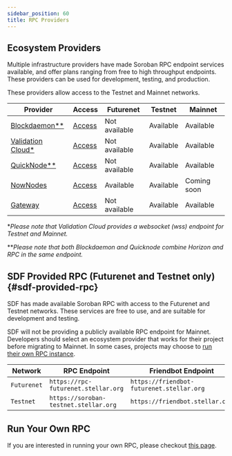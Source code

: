 ```yaml
---
sidebar_position: 60
title: RPC Providers
---
```


## Ecosystem Providers

Multiple infrastructure providers have made Soroban RPC endpoint services available, and offer plans ranging from free to high throughput endpoints. These providers can be used for development, testing, and production.

These providers allow access to the Testnet and Mainnet networks.

| Provider                                                                           | Access                                              | Futurenet     | Testnet   | Mainnet     |
| ---------------------------------------------------------------------------------- | --------------------------------------------------- | ------------- | --------- | ----------- |
| [Blockdaemon\**](https://docs.blockdaemon.com/reference/how-to-access-soroban-api) | [Access](https://www.blockdaemon.com/apply/soroban) | Not available | Available | Available   |
| [Validation Cloud\*](https://validationcloud.io/)                                  | [Access](https://app.validationcloud.io/)           | Not available | Available | Available   |
| [QuickNode\**](https://www.quicknode.com/docs/stellar)                             | [Access](https://www.quicknode.com/chains/stellar) | Not available | Available | Available   |
| [NowNodes](https://nownodes.io/nodes/stellar-xlm)                                  | [Access](https://nownodes.io/nodes/stellar-xlm)     | Available     | Available | Coming soon |
| [Gateway](https://gateway.fm/)                                                     | [Access](https://gateway.fm/public-rpc/)            | Not available | Available | Available   |

\*_Please note that Validation Cloud provides a websocket (wss) endpoint for
Testnet and Mainnet._

\**_Please note that both Blockdaemon and Quicknode combine Horizon and RPC in the same endpoint._

## SDF Provided RPC (Futurenet and Testnet only) {#sdf-provided-rpc}

SDF has made available Soroban RPC with access to the Futurenet and Testnet networks. These services are free to use, and are suitable for development and testing.

SDF will not be providing a publicly available RPC endpoint for Mainnet. Developers should select an ecosystem provider that works for their project before migrating to Mainnet. In some cases, projects may choose to [run their own RPC instance](./admin-guide.mdx).

| Network     | RPC Endpoint                          | Friendbot Endpoint                        | Provider                      |
| ----------- | ------------------------------------- | ----------------------------------------- | ----------------------------- |
| `Futurenet` | `https://rpc-futurenet.stellar.org`   | `https://friendbot-futurenet.stellar.org` | [SDF](http://www.stellar.org) |
| `Testnet`   | `https://soroban-testnet.stellar.org` | `https://friendbot.stellar.org`           | [SDF](http://www.stellar.org) |

## Run Your Own RPC

If you are interested in running your own RPC, please checkout
[this page](./admin-guide.mdx).
